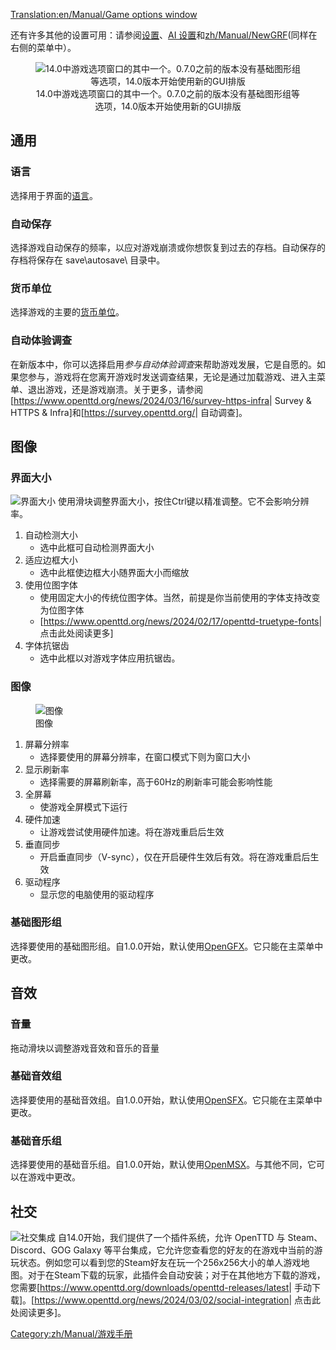 [[Translation:en/Manual/Game options window]]

{{zh/Manual/目录}}
还有许多其他的设置可用：请参阅[[en/Archive/Manual/Settings/Advanced Settings|设置]]、[[en/Manual/AI settings|AI 设置]]和[[zh/Manual/NewGRF]](同样在右侧的菜单中）。  

<center>[[File:zh/Manual/游戏选项.png|center|frame|14.0中游戏选项窗口的其中一个。0.7.0之前的版本没有基础图形组等选项，14.0版本开始使用新的GUI排版]]</center>

==通用==
===语言===
选择用于界面的[[en/Archive/Manual/Settings/Language|语言]]。

===自动保存===
选择游戏自动保存的频率，以应对游戏崩溃或你想恢复到过去的存档。自动保存的存档将保存在 save\autosave\ 目录中。

===货币单位===
选择游戏的主要的[[en/Archive/Manual/Settings/Currency|货币单位]]。

===自动体验调查===
在新版本中，你可以选择启用''参与自动体验调查''来帮助游戏发展，它是自愿的。如果您参与，游戏将在您离开游戏时发送调查结果，无论是通过加载游戏、进入主菜单、退出游戏，还是游戏崩溃。关于更多，请参阅[https://www.openttd.org/news/2024/03/16/survey-https-infra| Survey & HTTPS & Infra]和[https://survey.openttd.org/| 自动调查]。

==图像==
===界面大小===
[[File:zh/Manual/界面大小.png|right|frame|界面大小]]
使用滑块调整界面大小，按住Ctrl键以精准调整。它不会影响分辨率。
#自动检测大小
#*选中此框可自动检测界面大小
#适应边框大小
#*选中此框使边框大小随界面大小而缩放
#使用位图字体
#*使用固定大小的传统位图字体。当然，前提是你当前使用的字体支持改变为位图字体
#*[https://www.openttd.org/news/2024/02/17/openttd-truetype-fonts| 点击此处阅读更多]
#字体抗锯齿
#*选中此框以对游戏字体应用抗锯齿。
===图像===
[[File:zh/Manual/图像.png|right|frame|图像]]
#屏幕分辨率
#*选择要使用的屏幕分辨率，在窗口模式下则为窗口大小
#显示刷新率
#*选择需要的屏幕刷新率，高于60Hz的刷新率可能会影响性能
#全屏幕
#*使游戏全屏模式下运行
#硬件加速
#*让游戏尝试使用硬件加速。将在游戏重启后生效
#垂直同步
#*开启垂直同步（V-sync），仅在开启硬件生效后有效。将在游戏重启后生效
#驱动程序
#*显示您的电脑使用的驱动程序
===基础图形组===
选择要使用的基础图形组。自1.0.0开始，默认使用[[en/Basesets/OpenGFX|OpenGFX]]。它只能在主菜单中更改。

==音效==
===音量===
拖动滑块以调整游戏音效和音乐的音量
===基础音效组===
选择要使用的基础音效组。自1.0.0开始，默认使用[[en/Basesets/OpenSFX|OpenSFX]]。它只能在主菜单中更改。
===基础音乐组===
选择要使用的基础音乐组。自1.0.0开始，默认使用[[en/Basesets/OpenMSX|OpenMSX]]。与其他不同，它可以在游戏中更改。

==社交==
[[File:zh/Manual/社交界面.png|right|frame|社交集成]]
自14.0开始，我们提供了一个插件系统，允许 OpenTTD 与 Steam、Discord、GOG Galaxy 等平台集成，它允许您查看您的好友的在游戏中当前的游玩状态。例如您可以看到您的Steam好友在玩一个256x256大小的单人游戏地图。对于在Steam下载的玩家，此插件会自动安装；对于在其他地方下载的游戏，您需要[https://www.openttd.org/downloads/openttd-releases/latest| 手动下载]。[https://www.openttd.org/news/2024/03/02/social-integration| 点击此处阅读更多]。

[[Category:zh/Manual/游戏手册]]